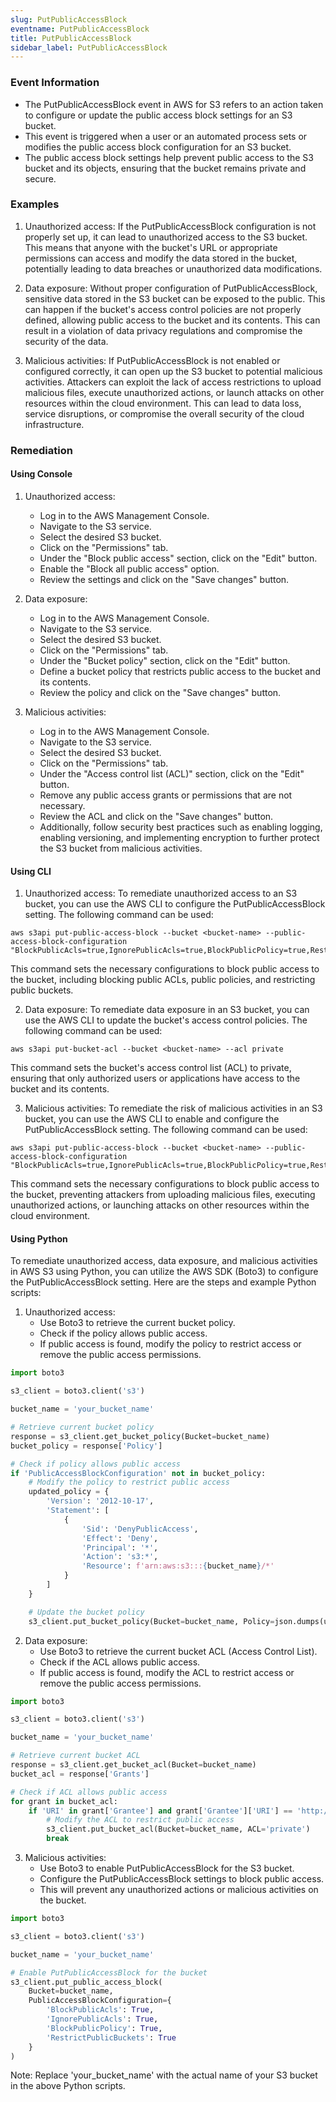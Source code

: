 ```yaml
--- 
slug: PutPublicAccessBlock
eventname: PutPublicAccessBlock
title: PutPublicAccessBlock
sidebar_label: PutPublicAccessBlock
---
```

                       
### Event Information

- The PutPublicAccessBlock event in AWS for S3 refers to an action taken to configure or update the public access block settings for an S3 bucket.
- This event is triggered when a user or an automated process sets or modifies the public access block configuration for an S3 bucket.
- The public access block settings help prevent public access to the S3 bucket and its objects, ensuring that the bucket remains private and secure.


### Examples

1. Unauthorized access: If the PutPublicAccessBlock configuration is not properly set up, it can lead to unauthorized access to the S3 bucket. This means that anyone with the bucket's URL or appropriate permissions can access and modify the data stored in the bucket, potentially leading to data breaches or unauthorized data modifications.

2. Data exposure: Without proper configuration of PutPublicAccessBlock, sensitive data stored in the S3 bucket can be exposed to the public. This can happen if the bucket's access control policies are not properly defined, allowing public access to the bucket and its contents. This can result in a violation of data privacy regulations and compromise the security of the data.

3. Malicious activities: If PutPublicAccessBlock is not enabled or configured correctly, it can open up the S3 bucket to potential malicious activities. Attackers can exploit the lack of access restrictions to upload malicious files, execute unauthorized actions, or launch attacks on other resources within the cloud environment. This can lead to data loss, service disruptions, or compromise the overall security of the cloud infrastructure.

### Remediation

#### Using Console

1. Unauthorized access:
   - Log in to the AWS Management Console.
   - Navigate to the S3 service.
   - Select the desired S3 bucket.
   - Click on the "Permissions" tab.
   - Under the "Block public access" section, click on the "Edit" button.
   - Enable the "Block all public access" option.
   - Review the settings and click on the "Save changes" button.

2. Data exposure:
   - Log in to the AWS Management Console.
   - Navigate to the S3 service.
   - Select the desired S3 bucket.
   - Click on the "Permissions" tab.
   - Under the "Bucket policy" section, click on the "Edit" button.
   - Define a bucket policy that restricts public access to the bucket and its contents.
   - Review the policy and click on the "Save changes" button.

3. Malicious activities:
   - Log in to the AWS Management Console.
   - Navigate to the S3 service.
   - Select the desired S3 bucket.
   - Click on the "Permissions" tab.
   - Under the "Access control list (ACL)" section, click on the "Edit" button.
   - Remove any public access grants or permissions that are not necessary.
   - Review the ACL and click on the "Save changes" button.
   - Additionally, follow security best practices such as enabling logging, enabling versioning, and implementing encryption to further protect the S3 bucket from malicious activities.

#### Using CLI

1. Unauthorized access: To remediate unauthorized access to an S3 bucket, you can use the AWS CLI to configure the PutPublicAccessBlock setting. The following command can be used:

```
aws s3api put-public-access-block --bucket <bucket-name> --public-access-block-configuration "BlockPublicAcls=true,IgnorePublicAcls=true,BlockPublicPolicy=true,RestrictPublicBuckets=true"
```

This command sets the necessary configurations to block public access to the bucket, including blocking public ACLs, public policies, and restricting public buckets.

2. Data exposure: To remediate data exposure in an S3 bucket, you can use the AWS CLI to update the bucket's access control policies. The following command can be used:

```
aws s3api put-bucket-acl --bucket <bucket-name> --acl private
```

This command sets the bucket's access control list (ACL) to private, ensuring that only authorized users or applications have access to the bucket and its contents.

3. Malicious activities: To remediate the risk of malicious activities in an S3 bucket, you can use the AWS CLI to enable and configure the PutPublicAccessBlock setting. The following command can be used:

```
aws s3api put-public-access-block --bucket <bucket-name> --public-access-block-configuration "BlockPublicAcls=true,IgnorePublicAcls=true,BlockPublicPolicy=true,RestrictPublicBuckets=true"
```

This command sets the necessary configurations to block public access to the bucket, preventing attackers from uploading malicious files, executing unauthorized actions, or launching attacks on other resources within the cloud environment.

#### Using Python

To remediate unauthorized access, data exposure, and malicious activities in AWS S3 using Python, you can utilize the AWS SDK (Boto3) to configure the PutPublicAccessBlock setting. Here are the steps and example Python scripts:

1. Unauthorized access:
   - Use Boto3 to retrieve the current bucket policy.
   - Check if the policy allows public access.
   - If public access is found, modify the policy to restrict access or remove the public access permissions.

```python
import boto3

s3_client = boto3.client('s3')

bucket_name = 'your_bucket_name'

# Retrieve current bucket policy
response = s3_client.get_bucket_policy(Bucket=bucket_name)
bucket_policy = response['Policy']

# Check if policy allows public access
if 'PublicAccessBlockConfiguration' not in bucket_policy:
    # Modify the policy to restrict public access
    updated_policy = {
        'Version': '2012-10-17',
        'Statement': [
            {
                'Sid': 'DenyPublicAccess',
                'Effect': 'Deny',
                'Principal': '*',
                'Action': 's3:*',
                'Resource': f'arn:aws:s3:::{bucket_name}/*'
            }
        ]
    }

    # Update the bucket policy
    s3_client.put_bucket_policy(Bucket=bucket_name, Policy=json.dumps(updated_policy))
```

2. Data exposure:
   - Use Boto3 to retrieve the current bucket ACL (Access Control List).
   - Check if the ACL allows public access.
   - If public access is found, modify the ACL to restrict access or remove the public access permissions.

```python
import boto3

s3_client = boto3.client('s3')

bucket_name = 'your_bucket_name'

# Retrieve current bucket ACL
response = s3_client.get_bucket_acl(Bucket=bucket_name)
bucket_acl = response['Grants']

# Check if ACL allows public access
for grant in bucket_acl:
    if 'URI' in grant['Grantee'] and grant['Grantee']['URI'] == 'http://acs.amazonaws.com/groups/global/AllUsers':
        # Modify the ACL to restrict public access
        s3_client.put_bucket_acl(Bucket=bucket_name, ACL='private')
        break
```

3. Malicious activities:
   - Use Boto3 to enable PutPublicAccessBlock for the S3 bucket.
   - Configure the PutPublicAccessBlock settings to block public access.
   - This will prevent any unauthorized actions or malicious activities on the bucket.

```python
import boto3

s3_client = boto3.client('s3')

bucket_name = 'your_bucket_name'

# Enable PutPublicAccessBlock for the bucket
s3_client.put_public_access_block(
    Bucket=bucket_name,
    PublicAccessBlockConfiguration={
        'BlockPublicAcls': True,
        'IgnorePublicAcls': True,
        'BlockPublicPolicy': True,
        'RestrictPublicBuckets': True
    }
)
```

Note: Replace 'your_bucket_name' with the actual name of your S3 bucket in the above Python scripts.


 